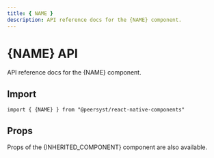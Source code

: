 ```yaml
---
title: { NAME }
description: API reference docs for the {NAME} component.
---
```


# {NAME} API

API reference docs for the {NAME} component.

## Import

```tsx
import { {NAME} } from "@peersyst/react-native-components"
```

## Props

Props of the {INHERITED_COMPONENT} component are also available.

<Props component="{NAME}" />
